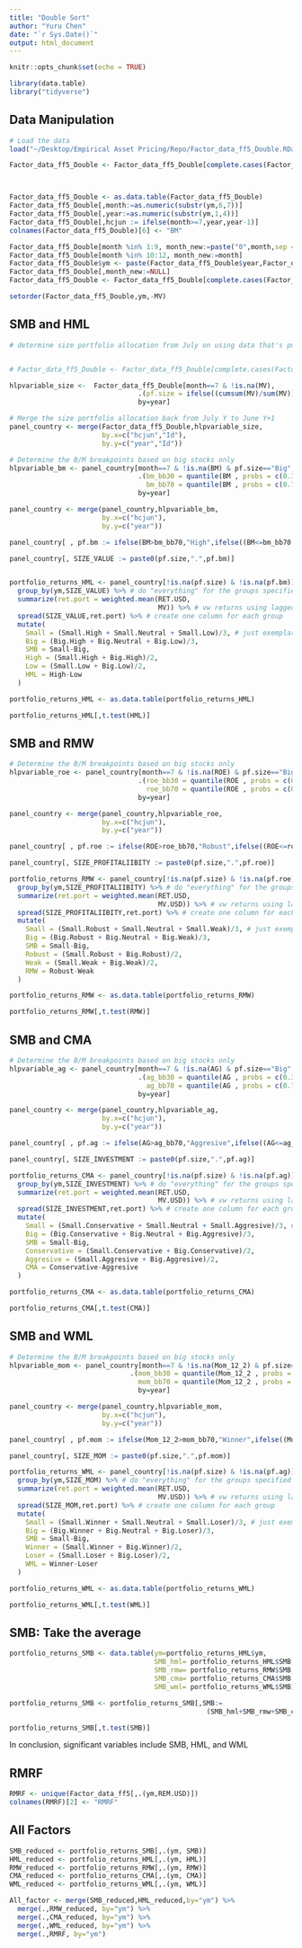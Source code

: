 ```yaml
---
title: "Double Sort"
author: "Yuru Chen"
date: "`r Sys.Date()`"
output: html_document
---
```


```r
knitr::opts_chunk$set(echo = TRUE)
```

```r
library(data.table)
library("tidyverse")
```

## Data Manipulation

```r
# Load the data
load("~/Desktop/Empirical Asset Pricing/Repo/Factor_data_ff5_Double.RData")

Factor_data_ff5_Double <- Factor_data_ff5_Double[complete.cases(Factor_data_ff5_Double$`B/M`)]



Factor_data_ff5_Double <- as.data.table(Factor_data_ff5_Double)
Factor_data_ff5_Double[,month:=as.numeric(substr(ym,6,7))]
Factor_data_ff5_Double[,year:=as.numeric(substr(ym,1,4))]
Factor_data_ff5_Double[,hcjun := ifelse(month>=7,year,year-1)]
colnames(Factor_data_ff5_Double)[6] <- "BM"

Factor_data_ff5_Double[month %in% 1:9, month_new:=paste("0",month,sep = "")] 
Factor_data_ff5_Double[month %in% 10:12, month_new:=month] 
Factor_data_ff5_Double$ym <- paste(Factor_data_ff5_Double$year,Factor_data_ff5_Double$month_new,sep = ".")
Factor_data_ff5_Double[,month_new:=NULL]
Factor_data_ff5_Double <- Factor_data_ff5_Double[complete.cases(Factor_data_ff5_Double$MV)]

setorder(Factor_data_ff5_Double,ym,-MV) 
```

## SMB and HML
```r
# determine size portfolio allocation from July on using data that's public from end-of-June on


# Factor_data_ff5_Double <- Factor_data_ff5_Double[complete.cases(Factor_data_ff5_Double)]

hlpvariable_size <-  Factor_data_ff5_Double[month==7 & !is.na(MV),
                                .(pf.size = ifelse((cumsum(MV)/sum(MV))>=0.9,"Small","Big"),Id),
                                by=year]

# Merge the size portfolio allocation back from July Y to June Y+1
panel_country <- merge(Factor_data_ff5_Double,hlpvariable_size,
                       by.x=c("hcjun","Id"),
                       by.y=c("year","Id"))
```

```r
# Determine the B/M breakpoints based on big stocks only
hlpvariable_bm <- panel_country[month==7 & !is.na(BM) & pf.size=="Big", 
                                .(bm_bb30 = quantile(BM , probs = c(0.3), na.rm=T),
                                  bm_bb70 = quantile(BM , probs = c(0.7), na.rm=T)),
                                by=year]

panel_country <- merge(panel_country,hlpvariable_bm,
                       by.x=c("hcjun"),
                       by.y=c("year"))

panel_country[ , pf.bm := ifelse(BM>bm_bb70,"High",ifelse((BM<=bm_bb70 & BM>bm_bb30),"Neutral",ifelse(BM<=bm_bb30,"Low",NA)))]

panel_country[, SIZE_VALUE := paste0(pf.size,".",pf.bm)] 


portfolio_returns_HML <- panel_country[!is.na(pf.size) & !is.na(pf.bm)] %>% # this operator nests functions
  group_by(ym,SIZE_VALUE) %>% # do "everything" for the groups specified here
  summarize(ret.port = weighted.mean(RET.USD,
                                     MV)) %>% # vw returns using lagged mcap
  spread(SIZE_VALUE,ret.port) %>% # create one column for each group
  mutate(
    Small = (Small.High + Small.Neutral + Small.Low)/3, # just exemplary
    Big = (Big.High + Big.Neutral + Big.Low)/3,
    SMB = Small-Big,
    High = (Small.High + Big.High)/2,
    Low = (Small.Low + Big.Low)/2,
    HML = High-Low
  )

portfolio_returns_HML <- as.data.table(portfolio_returns_HML)

portfolio_returns_HML[,t.test(HML)]

```

## SMB and RMW

```r
# Determine the B/M breakpoints based on big stocks only
hlpvariable_roe <- panel_country[month==7 & !is.na(ROE) & pf.size=="Big", 
                                .(roe_bb30 = quantile(ROE , probs = c(0.3), na.rm=T),
                                  roe_bb70 = quantile(ROE , probs = c(0.7), na.rm=T)),
                                by=year]

panel_country <- merge(panel_country,hlpvariable_roe,
                       by.x=c("hcjun"),
                       by.y=c("year"))

panel_country[ , pf.roe := ifelse(ROE>roe_bb70,"Robust",ifelse((ROE<=roe_bb70 & ROE>roe_bb30),"Neutral",ifelse(ROE<=roe_bb30,"Weak",NA)))]

panel_country[, SIZE_PROFITALIIBITY := paste0(pf.size,".",pf.roe)] 

portfolio_returns_RMW <- panel_country[!is.na(pf.size) & !is.na(pf.roe)] %>%
  group_by(ym,SIZE_PROFITALIIBITY) %>% # do "everything" for the groups specified here
  summarize(ret.port = weighted.mean(RET.USD,
                                     MV.USD)) %>% # vw returns using lagged mcap
  spread(SIZE_PROFITALIIBITY,ret.port) %>% # create one column for each group
  mutate(
    Small = (Small.Robust + Small.Neutral + Small.Weak)/3, # just exemplary
    Big = (Big.Robust + Big.Neutral + Big.Weak)/3,
    SMB = Small-Big,
    Robust = (Small.Robust + Big.Robust)/2,
    Weak = (Small.Weak + Big.Weak)/2,
    RMW = Robust-Weak
  )

portfolio_returns_RMW <- as.data.table(portfolio_returns_RMW)

portfolio_returns_RMW[,t.test(RMW)]
```

## SMB and CMA


```r
# Determine the B/M breakpoints based on big stocks only
hlpvariable_ag <- panel_country[month==7 & !is.na(AG) & pf.size=="Big", 
                                .(ag_bb30 = quantile(AG , probs = c(0.3), na.rm=T),
                                  ag_bb70 = quantile(AG , probs = c(0.7), na.rm=T)),
                                by=year]

panel_country <- merge(panel_country,hlpvariable_ag,
                       by.x=c("hcjun"),
                       by.y=c("year"))

panel_country[ , pf.ag := ifelse(AG>ag_bb70,"Aggresive",ifelse((AG<=ag_bb70 & AG>ag_bb30),"Neutral",ifelse(AG<=ag_bb30,"Conservative",NA)))]

panel_country[, SIZE_INVESTMENT := paste0(pf.size,".",pf.ag)] 

portfolio_returns_CMA <- panel_country[!is.na(pf.size) & !is.na(pf.ag)] %>%
  group_by(ym,SIZE_INVESTMENT) %>% # do "everything" for the groups specified here
  summarize(ret.port = weighted.mean(RET.USD,
                                     MV.USD)) %>% # vw returns using lagged mcap
  spread(SIZE_INVESTMENT,ret.port) %>% # create one column for each group
  mutate(
    Small = (Small.Conservative + Small.Neutral + Small.Aggresive)/3, # just exemplary
    Big = (Big.Conservative + Big.Neutral + Big.Aggresive)/3,
    SMB = Small-Big,
    Conservative = (Small.Conservative + Big.Conservative)/2,
    Aggresive = (Small.Aggresive + Big.Aggresive)/2,
    CMA = Conservative-Aggresive
  )

portfolio_returns_CMA <- as.data.table(portfolio_returns_CMA)

portfolio_returns_CMA[,t.test(CMA)]
```

## SMB and WML

```r
# Determine the B/M breakpoints based on big stocks only
hlpvariable_mom <- panel_country[month==7 & !is.na(Mom_12_2) & pf.size=="Big", 
                              .(mom_bb30 = quantile(Mom_12_2 , probs = c(0.3), na.rm=T),
                                mom_bb70 = quantile(Mom_12_2 , probs = c(0.7), na.rm=T)),
                                by=year]

panel_country <- merge(panel_country,hlpvariable_mom,
                       by.x=c("hcjun"),
                       by.y=c("year"))

panel_country[ , pf.mom := ifelse(Mom_12_2>mom_bb70,"Winner",ifelse((Mom_12_2<=mom_bb70 & Mom_12_2>mom_bb30),"Neutral",ifelse(Mom_12_2<=mom_bb30,"Loser",NA)))]

panel_country[, SIZE_MOM := paste0(pf.size,".",pf.mom)] 

portfolio_returns_WML <- panel_country[!is.na(pf.size) & !is.na(pf.ag)] %>%
  group_by(ym,SIZE_MOM) %>% # do "everything" for the groups specified here
  summarize(ret.port = weighted.mean(RET.USD,
                                     MV.USD)) %>% # vw returns using lagged mcap
  spread(SIZE_MOM,ret.port) %>% # create one column for each group
  mutate(
    Small = (Small.Winner + Small.Neutral + Small.Loser)/3, # just exemplary
    Big = (Big.Winner + Big.Neutral + Big.Loser)/3,
    SMB = Small-Big,
    Winner = (Small.Winner + Big.Winner)/2,
    Loser = (Small.Loser + Big.Loser)/2,
    WML = Winner-Loser
  )

portfolio_returns_WML <- as.data.table(portfolio_returns_WML)

portfolio_returns_WML[,t.test(WML)]
```

## SMB: Take the average
```r
portfolio_returns_SMB <- data.table(ym=portfolio_returns_HML$ym,
                                    SMB_hml= portfolio_returns_HML$SMB,
                                    SMB_rmw= portfolio_returns_RMW$SMB,
                                    SMB_cma= portfolio_returns_CMA$SMB,
                                    SMB_wml= portfolio_returns_WML$SMB)

portfolio_returns_SMB <- portfolio_returns_SMB[,SMB:=
                                                 (SMB_hml+SMB_rmw+SMB_cma+SMB_wml)/4]

portfolio_returns_SMB[,t.test(SMB)]
```

In conclusion, significant variables include SMB, HML, and WML

## RMRF

```r
RMRF <- unique(Factor_data_ff5[,.(ym,REM.USD)])
colnames(RMRF)[2] <- "RMRF"
```


## All Factors

```r
SMB_reduced <- portfolio_returns_SMB[,.(ym, SMB)]
HML_reduced <- portfolio_returns_HML[,.(ym, HML)]
RMW_reduced <- portfolio_returns_RMW[,.(ym, RMW)]
CMA_reduced <- portfolio_returns_CMA[,.(ym, CMA)]
WML_reduced <- portfolio_returns_WML[,.(ym, WML)]

All_factor <- merge(SMB_reduced,HML_reduced,by="ym") %>% 
  merge(.,RMW_reduced, by="ym") %>% 
  merge(.,CMA_reduced, by="ym") %>% 
  merge(.,WML_reduced, by="ym") %>% 
  merge(.,RMRF, by="ym")

```





